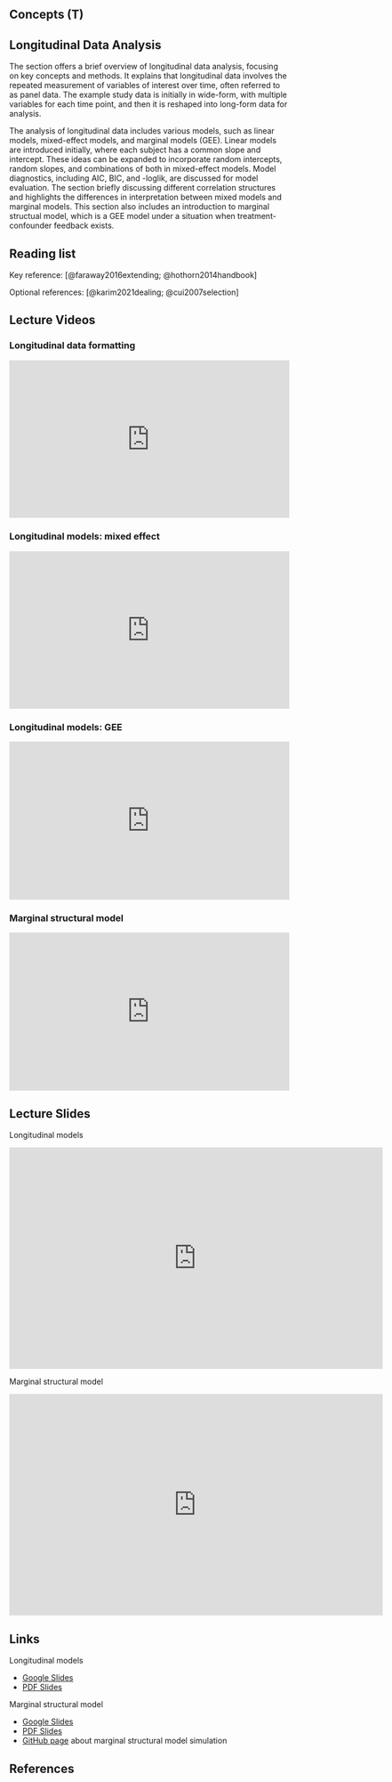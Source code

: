 ## Concepts (T) {.unnumbered}

## Longitudinal Data Analysis

The section offers a brief overview of longitudinal data analysis, focusing on key concepts and methods. It explains that longitudinal data involves the repeated measurement of variables of interest over time, often referred to as panel data. The example study data is initially in wide-form, with multiple variables for each time point, and then it is reshaped into long-form data for analysis.

The analysis of longitudinal data includes various models, such as linear models, mixed-effect models, and marginal models (GEE). Linear models are introduced initially, where each subject has a common slope and intercept. These ideas can be expanded to incorporate random intercepts, random slopes, and combinations of both in mixed-effect models. Model diagnostics, including AIC, BIC, and -loglik, are discussed for model evaluation. The section briefly discussing different correlation structures and highlights the differences in interpretation between mixed models and marginal models. This section also includes an introduction to marginal structual model, which is a GEE model under a situation when treatment-confounder feedback exists.

## Reading list

Key reference: [@faraway2016extending; @hothorn2014handbook]

Optional references: [@karim2021dealing; @cui2007selection]

## Lecture Videos

::: callout-tip
### Longitudinal data formatting
:::

::: {style="position: relative; padding-bottom: 56.25%; height: 0; overflow: hidden;"}
<iframe src="https://www.youtube.com/embed/x7bTkZmyBkw" style="position: absolute; top: 0; left: 0; width: 100%; height: 100%; border:0;" allowfullscreen>

</iframe>
:::

::: callout-tip
### Longitudinal models: mixed effect 
:::

::: {style="position: relative; padding-bottom: 56.25%; height: 0; overflow: hidden;"}
<iframe src="https://www.youtube.com/embed/SqSjejvTtdk" style="position: absolute; top: 0; left: 0; width: 100%; height: 100%; border:0;" allowfullscreen>

</iframe>
:::

::: callout-tip
### Longitudinal models: GEE
:::

::: {style="position: relative; padding-bottom: 56.25%; height: 0; overflow: hidden;"}
<iframe src="https://www.youtube.com/embed/qoqhPq_VILc" style="position: absolute; top: 0; left: 0; width: 100%; height: 100%; border:0;" allowfullscreen>

</iframe>
:::

::: callout-tip
### Marginal structural model
:::

::: {style="position: relative; padding-bottom: 56.25%; height: 0; overflow: hidden;"}
<iframe src="https://www.youtube.com/embed/Meq6I-9fw3k" style="position: absolute; top: 0; left: 0; width: 100%; height: 100%; border:0;" allowfullscreen>

</iframe>
:::


## Lecture Slides

Longitudinal models

<iframe src="https://docs.google.com/presentation/d/e/2PACX-1vS0wZxF1-YbTFR8L_5n1kcFqKkeIBBK_ZIkvSTzCPhnMGQwgXotTVzxZDOwQ8SVOsPxDZQxsHPDapAD/embed?start=false&amp;loop=false&amp;delayms=3000" frameborder="0" width="672" height="398" allowfullscreen="true" mozallowfullscreen="true" webkitallowfullscreen="true">

</iframe>

Marginal structural model

<iframe src="https://docs.google.com/presentation/d/e/2PACX-1vQuW-e9oLomaved5JMkt4HzgJVYBVGsV8h-eyfdhKVmK8M5iFt0ab-Pe6way6HxKqMIy5swi0rbEDWs/embed?start=false&loop=false&delayms=3000" frameborder="0" width="672" height="398" allowfullscreen="true" mozallowfullscreen="true" webkitallowfullscreen="true"></iframe>

## Links

Longitudinal models

-   [Google Slides](https://docs.google.com/presentation/d/123zJFmHnvuNzy85fvh65ryK11SzWuY41ac6PrTdfSnw/edit?usp=sharing)
-   [PDF Slides](slides/Longitudinal.pdf)

Marginal structural model

-   [Google Slides](https://docs.google.com/presentation/d/1krkVxtmcY7I2BYTJx9V_Jd2iuq5ciTvZKDvJEIpL9aY/edit?usp=sharing)
-   [PDF Slides](slides/MSM.pdf)
-   [GitHub page](https://ehsanx.github.io/MSMsim/) about marginal structural model simulation

## References
